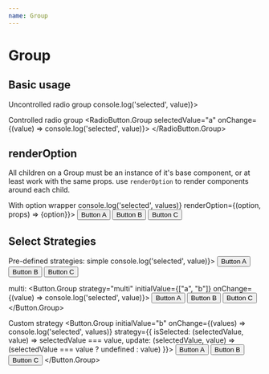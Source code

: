 ```yaml
---
name: Group
---
```



# Group

## Basic usage

<Playground>
  <Text>Uncontrolled radio group</Text>
  <RadioButton.Group initialValue="a" onChange={(value) => console.log('selected', value)}>
    <RadioButton label="Option 1" value="a" />
    <RadioButton label="Option 2" value="b" />
    <RadioButton label="Option 3" value="c" disabled />
  </RadioButton.Group>

  <Text>Controlled radio group</Text>
  <RadioButton.Group selectedValue="a" onChange={(value) => console.log('selected', value)}>
    <RadioButton label="Option 1" value="a" />
    <RadioButton label="Option 2" value="b" />
    <RadioButton label="Option 3" value="c" disabled />
  </RadioButton.Group>
</Playground>

## renderOption

All children on a Group must be an instance of it's base component, or at least work with the same props.
use `renderOption` to render components around each child.

<Playground>
  <Text>With option wrapper</Text>
  <Button.Group
    initialValue="b"
    onChange={(values) => console.log('selected', values)}
    renderOption={(option, props) => <View m={4}>{option}</View>}>
    <Button value="a">Button A</Button>
    <Button value="b">Button B</Button>
    <Button value="c">Button C</Button>
  </Button.Group>
</Playground>


## Select Strategies

<Playground>
  <Text>Pre-defined strategies:</Text>
  <Text fontSize="small">simple</Text>
  <Button.Group
    strategy="simple"
    initialValue="b"
    onChange={(value) => console.log('selected', value)}>
    <Button value="a">Button A</Button>
    <Button value="b">Button B</Button>
    <Button value="c">Button C</Button>
  </Button.Group>

  <Text fontSize="small">multi:</Text>
  <Button.Group
    strategy="multi"
    initialValue={["a", "b"]}
    onChange={(value) => console.log('selected', value)}>
    <Button value="a">Button A</Button>
    <Button value="b">Button B</Button>
    <Button value="c">Button C</Button>
  </Button.Group>

  <Text>Custom strategy</Text>
  <Button.Group
    initialValue="b"
    onChange={(values) => console.log('selected', values)}
    strategy={{
      isSelected: (selectedValue, value) => selectedValue === value,
      update: (selectedValue, value) => (selectedValue === value ? undefined : value)
    }}>
    <Button value="a">Button A</Button>
    <Button value="b">Button B</Button>
    <Button value="c">Button C</Button>
  </Button.Group>
</Playground>

